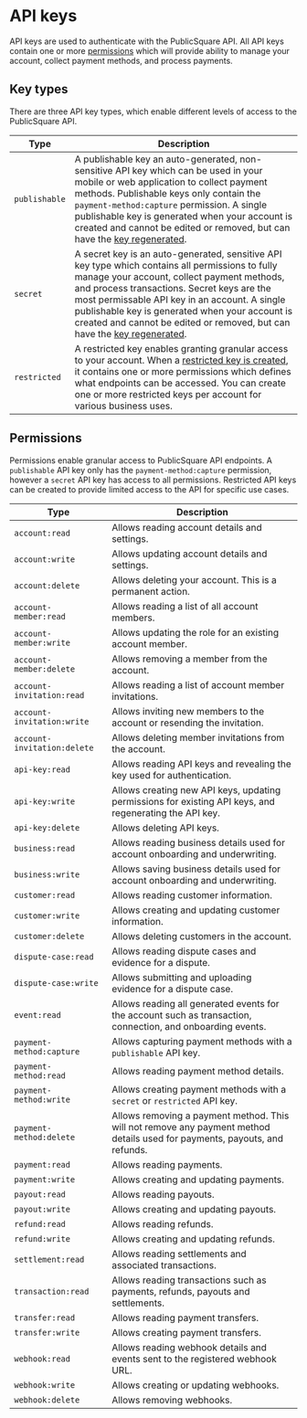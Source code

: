 # API keys

API keys are used to authenticate with the PublicSquare API. All API keys contain one or more [permissions](#permissions) which will
provide ability to manage your account, collect payment methods, and process payments.

## Key types

There are three API key types, which enable different levels of access to the PublicSquare API.

| Type          | Description                                                                                                                                                                                                                                                                                                                                                                                                     |
|---------------|-----------------------------------------------------------------------------------------------------------------------------------------------------------------------------------------------------------------------------------------------------------------------------------------------------------------------------------------------------------------------------------------------------------------|
| `publishable` | A publishable key an auto-generated, non-sensitive API key which can be used in your mobile or web application to collect payment methods. Publishable keys only contain the `payment-method:capture` permission. A single publishable key is generated when your account is created and cannot be edited or removed, but can have the [key regenerated](/api/accounts/regenerate-api-key).                     |
| `secret`      | A secret key is an auto-generated, sensitive API key type which contains all permissions to fully manage your account, collect payment methods, and process transactions. Secret keys are the most permissable API key in an account. A single publishable key is generated when your account is created and cannot be edited or removed, but can have the [key regenerated](/api/accounts/regenerate-api-key). |
| `restricted`  | A restricted key enables granting granular access to your account. When a [restricted key is created](/api/accounts/create-api-key), it contains one or more permissions which defines what endpoints can be accessed. You can create one or more restricted keys per account for various business uses.                                                                                                        |

## Permissions

Permissions enable granular access to PublicSquare API endpoints. A `publishable` API key only has the `payment-method:capture` permission, however a `secret` API key has access to all permissions. Restricted API keys can be created to provide limited access to the API for specific use cases.

| Type                        | Description                                                                                                                |
|-----------------------------|----------------------------------------------------------------------------------------------------------------------------|
| `account:read`              | Allows reading account details and settings.                                                                               |
| `account:write`             | Allows updating account details and settings.                                                                              |
| `account:delete`            | Allows deleting your account. This is a permanent action.                                                                  |
| `account-member:read`       | Allows reading a list of all account members.                                                                              |
| `account-member:write`      | Allows updating the role for an existing account member.                                                                   |
| `account-member:delete`     | Allows removing a member from the account.                                                                                 |
| `account-invitation:read`   | Allows reading a list of account member invitations.                                                                       |
| `account-invitation:write`  | Allows inviting new members to the account or resending the invitation.                                                    |
| `account-invitation:delete` | Allows deleting member invitations from the account.                                                                       |
| `api-key:read`              | Allows reading API keys and revealing the key used for authentication.                                                     |
| `api-key:write`             | Allows creating new API keys, updating permissions for existing API keys, and regenerating the API key.                    |
| `api-key:delete`            | Allows deleting API keys.                                                                                                  |
| `business:read`             | Allows reading business details used for account onboarding and underwriting.                                              |
| `business:write`            | Allows saving business details used for account onboarding and underwriting.                                               |
| `customer:read`             | Allows reading customer information.                                                                                       |
| `customer:write`            | Allows creating and updating customer information.                                                                         |
| `customer:delete`           | Allows deleting customers in the account.                                                                                  |
| `dispute-case:read`         | Allows reading dispute cases and evidence for a dispute.                                                                   |
| `dispute-case:write`        | Allows submitting and uploading evidence for a dispute case.                                                               |
| `event:read`                | Allows reading all generated events for the account such as transaction, connection, and onboarding events.                |
| `payment-method:capture`    | Allows capturing payment methods with a `publishable` API key.                                                             |
| `payment-method:read`       | Allows reading payment method details.                                                                                     |
| `payment-method:write`      | Allows creating payment methods with a `secret` or `restricted` API key.                                                   |
| `payment-method:delete`     | Allows removing a payment method. This will not remove any payment method details used for payments, payouts, and refunds. |
| `payment:read`              | Allows reading payments.                                                                                                   |
| `payment:write`             | Allows creating and updating payments.                                                                                     |
| `payout:read`               | Allows reading payouts.                                                                                                    |
| `payout:write`              | Allows creating and updating payouts.                                                                                      |
| `refund:read`               | Allows reading refunds.                                                                                                    |
| `refund:write`              | Allows creating and updating refunds.                                                                                      |
| `settlement:read`           | Allows reading settlements and associated transactions.                                                                    |
| `transaction:read`          | Allows reading transactions such as payments, refunds, payouts and settlements.                                            |
| `transfer:read`             | Allows reading payment transfers.                                                                                          |
| `transfer:write`            | Allows creating payment transfers.                                                                                         |
| `webhook:read`              | Allows reading webhook details and events sent to the registered webhook URL.                                              |
| `webhook:write`             | Allows creating or updating webhooks.                                                                                      |
| `webhook:delete`            | Allows removing webhooks.                                                                                                  |
